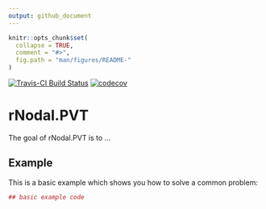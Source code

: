 ```yaml
---
output: github_document
---
```



<!-- README.md is generated from README.Rmd. Please edit that file -->

```r
knitr::opts_chunk$set(
  collapse = TRUE,
  comment = "#>",
  fig.path = "man/figures/README-"
)
```

[![Travis-CI Build Status](https://travis-ci.org/f0nzie/rNodal.PVT.svg?branch=master)](https://travis-ci.org/f0nzie/rNodal.PVT)
[![codecov](https://codecov.io/gh/f0nzie/rNodal.VLP/branch/master/graph/badge.svg)](https://codecov.io/gh/f0nzie/rNodal.VLP)


# rNodal.PVT

The goal of rNodal.PVT is to ...

## Example

This is a basic example which shows you how to solve a common problem:

```r
## basic example code
```
